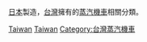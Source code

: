 [[日本|日本]]製造，[[台灣|台灣]]擁有的[[蒸汽機車|蒸汽機車]]相關分類。

[[Category:日本蒸汽機車|Taiwan]]
[[Category:日本製外銷鐵路車輛|Taiwan]]
[[Category:台灣蒸汽機車|Category:台灣蒸汽機車]]